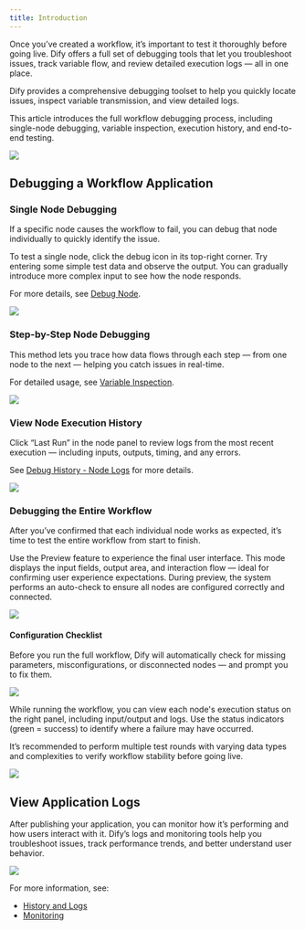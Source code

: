 ```yaml
---
title: Introduction
---
```


Once you’ve created a workflow, it’s important to test it thoroughly before going live. Dify offers a full set of debugging tools that let you troubleshoot issues, track variable flow, and review detailed execution logs — all in one place.

Dify provides a comprehensive debugging toolset to help you quickly locate issues, inspect variable transmission, and view detailed logs.

This article introduces the full workflow debugging process, including single-node debugging, variable inspection, execution history, and end-to-end testing.

![](https://assets-docs.dify.ai/2025/06/8e7933b45a69241a9861a09fa47d5c62.png)

## Debugging a Workflow Application

### Single Node Debugging

If a specific node causes the workflow to fail, you can debug that node individually to quickly identify the issue.

To test a single node, click the debug icon in its top-right corner. Try entering some simple test data and observe the output. You can gradually introduce more complex input to see how the node responds.

For more details, see [Debug Node](/en/guides/workflow/debug-and-preview/step-run).

![](https://assets-docs.dify.ai/2025/06/44decb6644b140e46ed2e1e9246f48f7.png)

### Step-by-Step Node Debugging

This method lets you trace how data flows through each step — from one node to the next — helping you catch issues in real-time.

For detailed usage, see [Variable Inspection](/en/guides/workflow/debug-and-preview/variable-inspect).

![](https://assets-docs.dify.ai/2025/06/887630764b180a60becb6a4fcee2c622.png)

### View Node Execution History

Click “Last Run” in the node panel to review logs from the most recent execution — including inputs, outputs, timing, and any errors.

See [Debug History - Node Logs](/en/guides/workflow/debug-and-preview/history-and-logs#node-execution-logs) for more details.

![](https://assets-docs.dify.ai/2025/06/a6011d5966c78a4d1705f2af44ed8af1.png)

### Debugging the Entire Workflow

After you’ve confirmed that each individual node works as expected, it’s time to test the entire workflow from start to finish.

Use the Preview feature to experience the final user interface. This mode displays the input fields, output area, and interaction flow — ideal for confirming user experience expectations. During preview, the system performs an auto-check to ensure all nodes are configured correctly and connected.

![](https://assets-docs.dify.ai/2025/06/de00849b363ec9356e5764b88b4331fb.png)

#### Configuration Checklist

Before you run the full workflow, Dify will automatically check for missing parameters, misconfigurations, or disconnected nodes — and prompt you to fix them.

![](https://assets-docs.dify.ai/2025/06/85bafda1f786549c22404cd5ec711d0f.png)

While running the workflow, you can view each node's execution status on the right panel, including input/output and logs. Use the status indicators (green = success) to identify where a failure may have occurred.

It’s recommended to perform multiple test rounds with varying data types and complexities to verify workflow stability before going live.

![](https://assets-docs.dify.ai/2025/06/c09f788f77b5f8ebdd635ddba66a1b99.png)

## View Application Logs

After publishing your application, you can monitor how it’s performing and how users interact with it. Dify’s logs and monitoring tools help you troubleshoot issues, track performance trends, and better understand user behavior.

![](https://assets-docs.dify.ai/2025/06/6dd8e8a7186089a390679b6de4bb97b9.png)

For more information, see:

- [History and Logs](/en/guides/workflow/debug-and-preview/history-and-logs)
- [Monitoring](/en/guides/monitoring/README)
